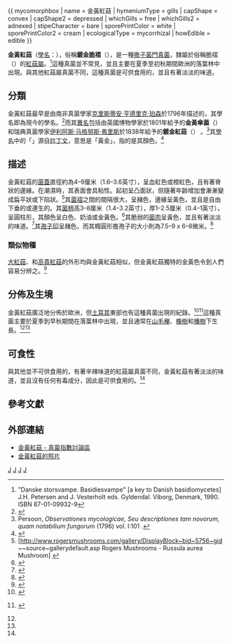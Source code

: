 {{Speciesbox 
| taxon = Russula aurea
| image = Russula Aurea.JPG
| authority =  [[克里斯蒂安·亨德里克·珀森|Pers.]] (1796)
| synonyms = ''Russula esculenta'' <small>Pers. (1796)</small><br>
''Agaricus aureus'' <small>(Pers.) Pers. (1801)</small><br>
''Russula aurata'' <small>[[伊利阿斯·马格努斯·弗里斯|Fr.]] (1838)</small>
}}
{{ mycomorphbox
| name            = 金黃紅菇
| hymeniumType    = gills
| capShape        = convex
| capShape2       = depressed
| whichGills      = free
| whichGills2     = adnexed
| stipeCharacter  = bare
| sporePrintColor = white
| sporePrintColor2 = cream
| ecologicalType  = mycorrhizal
| howEdible       = edible
}}

'''金黃紅菇'''（[[學名|學名]]：{{lang|la|'''''Russula aurea'''''}}），俗稱'''鍍金脆褶'''（{{lang|en|gilded brittlegill}}），是一種[[擔子菌門|擔子菌門]][[真菌|真菌]]，隸屬於俗稱脆褶（''{{lang|en|Brittlegill}}''）的[[紅菇屬|紅菇屬]]。<ref>"Danske storsvampe.  Basidiesvampe" [a key to Danish basidiomycetes] J.H. Petersen and J. Vesterholt eds. Gyldendal. Viborg, Denmark, 1990.  ISBN 87-01-09932-9</ref>這種真菌並不常見，並且主要在夏季至初秋期間歐洲的落葉林中出現。與其他紅菇屬真菌不同，這種真菌是可供食用的，並且有著淡淡的味道。

==分類==
金黃紅菇最早是由南非真菌學家[[克里斯蒂安·亨德里克·珀森|克里斯蒂安·亨德里克·珀森]]於1796年描述的，其學名即為現今的學名。<ref>{{Cite web |url=http://www.mycobank.org/Biolomics.aspx?Table=Mycobank&MycoBankNr_=156423 |title=Russula aurea - MycoBan |accessdate=2013-11-21 |archive-date=2014-12-31 |archive-url=https://web.archive.org/web/20141231184253/http://www.mycobank.org/Biolomics.aspx?Table=Mycobank&MycoBankNr_=156423 |dead-url=no }}</ref>而其[[異名|異名]]包括由英國博物學家{{link-en|威廉·威瑟|William Withering}}於1801年給予的'''金黃傘菌'''（''{{lang|la|Agaricus auratus}}''）和瑞典真菌學家[[伊利阿斯·马格努斯·弗里斯|伊利阿斯·马格努斯·弗里斯]]於1838年給予的'''鍍金紅菇'''（''{{lang|la|Russula aurata}}''） 。<ref>Persoon, ''Observationes mycologicae, Seu descriptiones tam novorum, quam notabilium fungorum'' (1796) vol. I:101 .</ref>其[[植物學名命名法|學名]]中的「''{{lang|la|aurum}}''」源自[[拉丁文|拉丁文]]，意思是「黃金」，指的是其顏色。<ref>{{cite book|author = Simpson DP| title = Cassell's Latin Dictionary  | publisher = Cassell Ltd.| date = 1979|edition = 5|location = London|page = 883| isbn=0-304-52257-0}}</ref>

==描述==
金黃紅菇的[[菌蓋|菌蓋]]直徑約為4–9厘米（1.6–3.6英寸），呈血紅色或橙紅色，且有著脊狀的邊緣。在潮濕時，其表面會具粘性。起初呈凸面狀，但隨著年齡增加會漸漸變成扁平狀或下陷狀。<ref>[http://www.rogersmushrooms.com/gallery/DisplayBlock~bid~5756~gid~~source~gallerydefault.asp Rogers Mushrooms - Russula aurea Mushroom] {{webarchive|url=https://web.archive.org/web/20120531201543/http://www.rogersmushrooms.com/gallery/DisplayBlock~bid~5756~gid~~source~gallerydefault.asp |date=2012-05-31 }}</ref>其[[菌褶|菌褶]]之間的間隔很大，呈赭色，邊緣呈黃色，並且是自由下垂的或連生的。其[[菌柄|菌柄]]高3–8厘米（1.4–3.2英寸），厚1–2.5厘米（0.4–1英寸），呈圓柱形，其顏色呈白色、奶油或金黃色。<ref>{{Cite web |url=http://www.first-nature.com/fungi/russula-aurea.php |title=Russula aurea, Gilded Brittlegill mushroom - First Nature |accessdate=2013-11-21 |archive-date=2015-09-24 |archive-url=https://web.archive.org/web/20150924013505/http://www.first-nature.com/fungi/russula-aurea.php |dead-url=no }}</ref>其脆弱的[[菌肉|菌肉]]呈黃色，並且有著淡淡的味道。<ref>{{Cite web |url=http://www.micoweb.it/russula-aurea.html |title=Russula aurea (Colombina dorata) - Micoweb |access-date=2013-11-21 |archive-url=https://web.archive.org/web/20131214052401/http://www.micoweb.it/russula-aurea.html |archive-date=2013-12-14 |dead-url=yes }}</ref>其[[孢子印|孢子印]]呈赭色，而其橢圓形擔孢子的大小則為7.5–9 x 6–8微米。<ref name=Phillips06>{{cite book | author = Roger Phillips | year = 2006  | title = Mushrooms | publisher = Pan MacMillan | isbn = 0-330-44237-6|page=19}}</ref>
===類似物種===
[[大紅菇|大紅菇]]、{{link-en|毒紅菇|Russula emetica}}和[[高貴紅菇|高貴紅菇]]的外形均與金黃紅菇相似，但金黃紅菇獨特的金黃色令到人們容易分辨之。<ref name=nilper>{{cite book | author = Nilson S & Persson O | year = 1977 | title = Fungi of Northern Europe 2: Gill-Fungi | publisher = Penguin|isbn=0-14-063006-6|page=118}}</ref>

==分佈及生境==
金黃紅菇廣泛地分佈於歐洲，但[[土耳其|土耳其]]東部也有這種真菌出現的紀錄。<ref>{{cite journal |author=Yagiz D, Afyon A, Konuk M, Helfer S |year=2006 |title=Contributions to the Macrofungi of Bolu and Düzce Provinces, Turkey |journal=Mycotaxon |volume=95 |pages=331–34 |id= |url=http://rbg-web2.rbge.org.uk/mycotaxon/56.pdf |format=PDF |accessdate=2008-08-10 |archive-date=2011-05-21 |archive-url=https://web.archive.org/web/20110521150915/http://rbg-web2.rbge.org.uk/mycotaxon/56.pdf |dead-url=no }}</ref><ref>{{cite journal |author=Sesli E|year=2007|title=Checklist of the Turkish ascomycota and basidiomycota collected from the Black Sea region |journal=Mycotaxon |volume=99 |pages=71–74 |id= |url=http://mycotaxon.com/resources/checklists/sesliv99-checklist.pdf|format=PDF |accessdate=2008-08-10}} {{Dead link|date=November 2010|bot=H3llBot}}</ref>這種真菌主要於夏季到早秋期間在落葉林中出現，並且通常在[[水青冈属|山毛櫸]]、[[栎属|橡樹]]和[[榛属|榛樹]]下生長。<ref name=Phillips06/><ref name=nilper/>

==可食性==
與其他並不可供食用的，有著辛辣味道的紅菇屬真菌不同，金黃紅菇有著淡淡的味道，並且沒有任何有毒成分，因此是可供食用的。<ref name=nilper/>

== 參考文獻 ==
{{portal|真菌}}

{{Reflist}}

== 外部連結 ==
{{Commons|Russula aurea}}
* [http://www.indexfungorum.org/Names/NamesRecord.asp?RecordID=156423 金黃紅菇 - 真菌指數討論區] {{Wayback|url=http://www.indexfungorum.org/Names/NamesRecord.asp?RecordID=156423 |date=20121011024741 }}
* [http://www.funghiepaesaggi.net/russula%20aurea.php 金黃紅菇的照片] {{Wayback|url=http://www.funghiepaesaggi.net/russula%20aurea.php |date=20130701202635 }}
{{Taxonbar|from=Q1276522}}

[[Category:紅菇屬|J]]
[[Category:歐洲真菌|J]]
[[Category:亞洲真菌|J]]
[[Category:食用菌|J]]